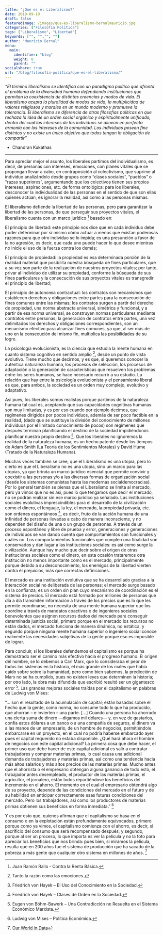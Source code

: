 ```yaml
---
title: "¿Qué es el Liberalismo?"
date: 2019-09-10
draft: false
featuredImage: /images/que-es-liberalismo-bernalmauricio.jpg
categories: ["Filosofía Política"]
tags: ["Liberalismo", "Libertad"]
keywords: ["", "","", ""]
author: "Mauricio Bernal"
menu:
  main:
    identifier: "blog"
    weight: 0 
    parent: ""
socialshare: true
url: "/blog/filosofía-política/que-es-el-liberalismo/"
---
```


*“El término liberalismo se identifica con un paradigma político que afronta el problema de la diversidad humana defendiendo instituciones que permitan la coexistencia de distintas creencias y modos de vida. El liberalismo acepta la pluralidad de modos de vida, la multiplicidad de valores religiosos y morales en un mundo moderno y promueve la tolerancia. El liberalismo se diferencia de otras filosofías políticas en que rechaza la idea de un orden social orgánico y espiritualmente unificado, dentro del cual los intereses de los individuos se alinean en perfecta armonía con los intereses de la comunidad. Los individuos poseen fine distintos y no existe un único objetivo que todos tengan la obligación de compartir”*

- Chandran Kukathas

--- 

Para apreciar mejor el asunto, los liberales partimos del individualismo, es decir, de personas con intereses, emociones, con planes vitales que se propongan llevar a cabo, en contraposición al colectivismo, que suprime al individuo analizándolo desde grupos como “clases sociales”, “pueblos” o “razas superiores”, argumentando que los colectivos tienen sus propios intereses, aspiraciones, etc. de forma ontológica: para los liberales, desconocer la individualidad de las personas en el sentido de que son ellas quienes actúan, es ignorar la realidad, así como a las personas mismas.

El liberalismo defiende la libertad de las personas, pero para garantizar la libertad de las personas, de que perseguir sus proyectos vitales, el liberalismo cuenta con un marco jurídico [^1] basado en:

El principio de libertad: este principio nos dice que en cada individuo debe poder determinar por sí mismo cómo actuar a menos que existan poderosas razones para que otro individuo se lo impida; es una presunción a favor de la no agresión, es decir, que cada uno puede hacer lo que desee mientras no inicie el uso de la fuerza contra los demás;

El principio de propiedad: la propiedad es esa determinada porción de la realidad material que posibilita nuestra búsqueda de fines particulares, que a su vez son parte de la realización de nuestros proyectos vitales; por tanto, privar al individuo de utilizar su propiedad, conforme la búsqueda de sus fines particulares y la consecución de sus proyectos vitales es transgredir el principio de libertad;

El principio de autonomía contractual: los contratos son mecanismos que establecen derechos y obligaciones entre partes para la consecución de fines comunes entre las mismas; los contratos surgen a partir del derecho de propiedad, una norma abstracta universal, simétrica y funcional, y a partir de esa norma universal, se construyen normas particulares mediante contratos entre personas; la generación de contratos entre partes, una vez delimitados los derechos y obligaciones correspondientes, son un mecanismo efectivo para alcanzar fines comunes, ya que, al ser más de uno en la consecución del mismo fin, multiplica las posibilidades de su logro.

La psicología evolucionista, es la ciencia que estudia la mente humana en cuanto sistema cognitivo en sentido amplio [^2], desde un punto de vista evolutivo. Tiene mucho que decirnos, y es que, si queremos conocer la auténtica naturaleza humana, los procesos de selección, los procesos de adaptación o la generación de características que resuelven los problemas entre los seres humanos, se hace necesario recurrir a su estudio. La relación que hay entre la psicología evolucionista y el pensamiento liberal es que, para ambos, la sociedad es un orden muy complejo, evolutivo y adaptativo.

Así pues, los liberales somos realistas porque partimos de la naturaleza humana tal cual es, aceptando que sus capacidades cognitivas humanas son muy limitadas, y es por eso cuando por ejemplo decimos, que regímenes dirigidos por pocos individuos, además de ser poco factible en la realidad, (dado que se sustituye la división del conocimiento de millones individuos por el limitado conocimiento de pocos) son regímenes que después terminan planificando el destino de la sociedad impidiéndonos planificar nuestro propio destino [^3]. Que los liberales no ignoremos la realidad de la naturaleza humana, es un hecho patente desde los tiempos de Adam Smith (La Teoría de los Sentimientos Morales) y David Hume (Tratado de la Naturaleza Humana).

Muchas veces también se cree, que el Liberalismo es una utopía, pero lo cierto es que el Liberalismo no es una utopía, sino un marco para las utopías, ya que brinda un marco jurídico esencial que permite convivir y coexistir a las personas y/o a las diversas formas de organización social (desde los sistemas comunistas hasta las modernas socialdemocracias). Por lo general también se piensa que el Liberalismo se limita al mercado, pero ya vimos que no es así, pues lo que tengamos que decir el mercado, no se podrán realizar sin ese marco jurídico ya señalado. Las instituciones sociales evolutivas imprescindibles para el desarrollo de la civilización como el dinero, el lenguaje, la ley, el mercado, la propiedad privada, etc. son ordenes espontáneos [^4], es decir, fruto de la acción humana de una infinidad de personas llevadas a cabo de manera inconsciente, y no dependen del diseño de una o un grupo de personas. A través de un proceso espontáneo y libre de prueba y error, generaciones y generaciones de individuos se van dando cuenta que comportamientos son funcionales y cuáles no. Los comportamientos funcionales que cumplen una finalidad son conservados y dan lugar a las instituciones sociales: es así como surge la civilización. Aunque hay mucho que decir sobre el origen de otras instituciones sociales como el dinero, en esta ocasión trataremos otra institución no menos importante como es el mercado, principalmente porque debido a su desconocimiento, los enemigos de la libertad vierten contra él prejuicios, más que correctas definiciones.

El mercado es una institución evolutiva que se ha desarrollado gracias a la interacción social no deliberada de las personas; el mercado surge basado en la confianza; es un orden sin plan cuyo mecanismo de coordinación es el sistema de precios. El mercado está formado por millones de personas que día a día transmiten información a través de los precios que es lo que les permite coordinarse, no necesita de una mente humana superior que los coordine a través de mandatos coactivos o de ingenieros sociales benevolentes que asignen recursos dados del mercado para conseguir determinada justicia social, primero porque en el mercado los recursos no están dados, el mercado funciona de manera dinámica, no estática, y segundo porque ninguna mente humana superior o ingeniero social conoce realmente las necesidades subjetivas de la gente porque eso es imposible de lograr.

Para concluir, si los liberales defendemos el capitalismo es porque ha demostrado ser el camino más efectivo hacia el progreso humano. El origen del nombre, se lo debemos a Carl Marx, que lo consideraba el peor de todos los sistemas en la historia, el más grande de los males que había caído sobre sobre la humanidad, pero como bien sabemos, la predicción de Marx no se ha cumplido, pues no existen leyes que determinen la historia; por otro lado, la obra más difundida que escribió resultó ser un gigantesco error [^5].  Las grandes mejoras sociales traídas por el capitalismo en palabras de Ludwig von Mises:

“… son el resultado de la acumulación de capital; están basadas sobre el hecho que la gente, como norma, no consume todo lo que ha producido, que ahorran – e invierten – una parte. […] Cuando una persona ha ahorrado una cierta suma de dinero —digamos mil dólares— y, en vez de gastarlos, confía estos dólares a un banco o a una compañía de seguros, el dinero va a las manos de un empresario, de un hombre de negocios, permitiéndole embarcarse en un proyecto, en el cual no podría haberse embarcado ayer pues el capital requerido no estaba disponible. ¿Qué hará ahora el hombre de negocios con este capital adicional? La primera cosa que debe hacer, el primer uso que debe hacer de este capital adicional es salir a contratar trabajadores y comprar materias primas, lo cual causa una adicional demanda de trabajadores y materias primas, así como una tendencia hacia más altos salarios y más altos precios de las materias primas. Mucho antes que el ahorrista o el empresario obtengan alguna ganancia de todo esto, el trabajador antes desempleado, el productor de las materias primas, el agricultor, el jornalero, están todos repartiéndose los beneficios del incremento en el ahorro. El momento en el cual el empresario obtendrá algo de su proyecto, depende de las condiciones del mercado en el futuro y de su habilidad en anticipar correctamente esas futuras condiciones del mercado. Pero los trabajadores, así como los productores de materias primas obtienen sus beneficios en forma inmediata.” [^6]

Y es por esto que, quienes afirman que el capitalismo se basa en el consumo o en la explotación están profundamente equivocados, primero porque como ya vimos, el capitalismo comienza con el ahorro, es decir, el sacrificio del consumo que será recompensado después; y segundo, porque al ser un proceso, lo que importa es ver la película y no la foto para apreciar los beneficios que nos brinda: pues bien, si miramos la película, resulta que en 200 años fue el sistema de producción que ha sacado de la pobreza a más gente que cualquier otro sistema en millones de años. [^7]


[^1]: Juan Ramón Rallo - Contra la Renta Básica.

[^2]: Tanto la razón como las emociones.

[^3]: Friedrich von Hayek – El Uso del Conocimiento en la Sociedad.

[^4]: Friedrich von Hayek – Clases de Orden en la Sociedad.

[^5]: Eugen von Böhm-Bawerk – Una Contradicción no Resuelta en el Sistema Económico Marxista.

[^6]: Ludwig von Mises – Política Económica.

[^7]: [Our World in Data](https://ourworldindata.org/extreme-poverty) 